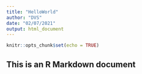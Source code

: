 ```yaml
---
title: "HelloWorld"
author: "DVS"
date: "02/07/2021"
output: html_document
---
```


```r
knitr::opts_chunk$set(echo = TRUE)
```

## This is an R Markdown document

